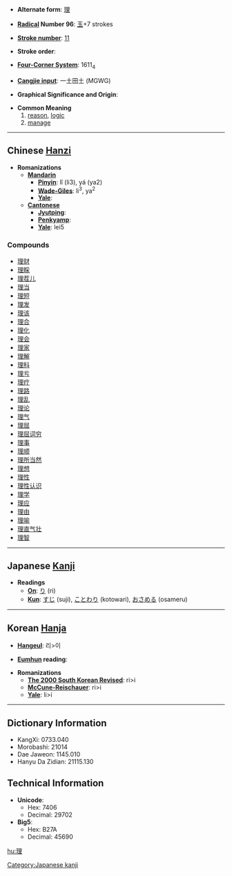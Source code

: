 * '''Alternate form''': [[理]]

* '''[[Wiktionary:Chinese radical index| Radical]] Number 96''': [[Wiktionary:Chinese radical index 玉|玉]]+7 strokes

* '''[[Wiktionary:Chinese total strokes index|Stroke number]]''': [[Wiktionary:Chinese total strokes index 11|11]]

* '''Stroke order''': 

* '''[[Wiktionary:Chinese four corner index|Four-Corner System]]''': 1611<sub>4</sub>

* '''[[Wiktionary:Chinese Cangjie index|Cangjie input]]''': 一土田土 (MGWG)

* '''Graphical Significance and Origin''': 

* '''Common Meaning'''
*#[[reason]], [[logic]]
*# [[manage]]

----

== Chinese [[Hanzi]] ==

* '''Romanizations'''
** '''[[Mandarin]]'''
*** '''[[Pinyin]]''': lǐ (li3), yá (ya2)
*** '''[[Wade-Giles]]''': li<sup>3</sup>, ya<sup>2</sup>
*** '''[[Yale]]''': 
** '''[[Cantonese]]'''
*** '''[[Jyutping]]''':
*** '''[[Penkyamp]]''': 
*** '''[[Yale]]''': lei5

===Compounds===
*[[理财]]
*[[理睬]]
*[[理茬儿]]
*[[理当]]
*[[理短]]
*[[理发]]
*[[理该]]
*[[理合]]
*[[理化]]
*[[理会]]
*[[理家]]
*[[理解]]
*[[理科]]
*[[理亏]]
*[[理疗]]
*[[理路]]
*[[理乱]]
*[[理论]]
*[[理气]]
*[[理屈]]
*[[理屈词穷]]
*[[理事]]
*[[理顺]]
*[[理所当然]]
*[[理想]]
*[[理性]]
*[[理性认识]]
*[[理学]]
*[[理应]]
*[[理由]]
*[[理喻]]
*[[理直气壮]]
*[[理智]]


----

== Japanese [[Kanji]] ==

* '''Readings'''
** '''[[On]]''': [[り]] (ri)
** '''[[Kun]]''': [[すじ]] (suji), [[ことわり]] (kotowari), [[おさめる]] (osameru)


----

== Korean [[Hanja]] ==

* '''[[Hangeul]]''': 리>이

* '''[[Eumhun]] reading''': 

* '''Romanizations'''
** '''[[The 2000 South Korean Revised Romanization|The 2000 South Korean Revised]]''': ri>i
** '''[[McCune-Reischauer]]''': ri>i
** '''[[Yale]]''': li>i

----

== Dictionary Information ==

* KangXi: 0733.040
* Morobashi: 21014
* Dae Jaweon: 1145.010
* Hanyu Da Zidian: 21115.130

== Technical Information ==

* '''Unicode''':
** Hex: 7406
** Decimal: 29702
* '''Big5''':
** Hex: B27A
** Decimal: 45690

[[Category:Japanese kanji]]

[[hu:理]]